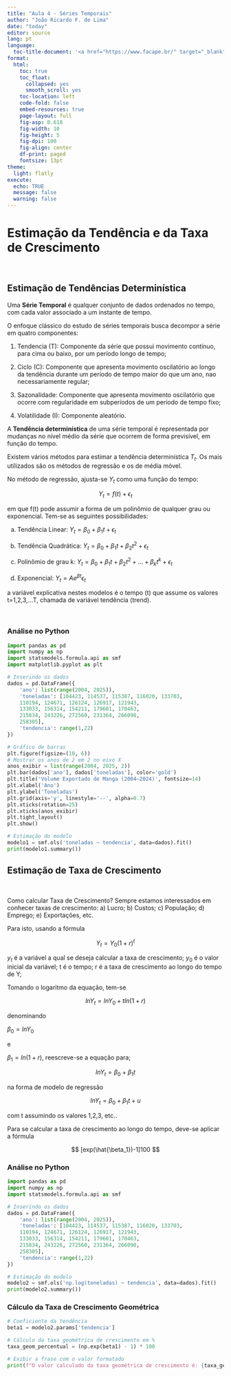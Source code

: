 ```yaml
---
title: "Aula 4 - Séries Temporais"
author: "João Ricardo F. de Lima"
date: "today"
editor: source
lang: pt
language: 
  toc-title-document: '<a href="https://www.facape.br/" target="_blank"><img src="https://github.com/econfacape/macroeconometria/blob/main/logofacape.jpg?raw=true" alt="Logotipo Facape" width="150"></a>'
format: 
  html:
    toc: true
    toc_float:
      collapsed: yes
      smooth_scroll: yes
    toc-location: left
    code-fold: false
    embed-resources: true
    page-layout: full
    fig-asp: 0.618
    fig-width: 10
    fig-height: 5
    fig-dpi: 100
    fig-align: center
    df-print: paged
    fontsize: 13pt
theme:
  light: flatly
execute:
  echo: TRUE
  message: false
  warning: false
---
```


# Estimação da Tendência e da Taxa de Crescimento

<br>

## Estimação de Tendências Determinística


Uma **Série Temporal** é qualquer conjunto de dados ordenados no tempo, com cada valor associado a um instante de tempo.

O enfoque clássico do estudo de séries temporais busca decompor a série em quatro componentes:  
  
1) Tendencia (T): Componente da série que possui movimento contínuo, para cima ou baixo, por um período longo de tempo;  

2) Ciclo (C): Componente que apresenta movimento oscilatório ao longo da tendência durante um período de tempo maior do que um ano, nao necessariamente regular;  

3) Sazonalidade: Componente que apresenta movimento oscilatório que ocorre com regularidade em subperíodos de um período de tempo fixo;

4) Volatilidade (I): Componente aleatório.


A **Tendência determinística** de uma série temporal é representada por mudanças no nível médio da série que ocorrem de forma previsível, em função do tempo.

Existem vários métodos para estimar a tendência determinística $T_t$. Os mais utilizados são os métodos de regressão e os de média móvel.
 
No método de regressão, ajusta-se $Y_t$ como uma função do tempo:

$$
Y_t=f(t)+\epsilon_t
$$ 

em que f(t) pode assumir a forma de um polinômio de qualquer grau ou exponencial. Tem-se as seguintes possibilidades:


a) Tendência Linear: $Y_t=\beta_0+\beta_1t+\epsilon_t$ 
 
b) Tendência Quadrática: $Y_t=\beta_0+\beta_1t+\beta_2t^2+\epsilon_t$ 
 
c) Polinômio de grau k: $Y_t=\beta_0+\beta_1t+\beta_2t^2+\dots+\beta_kt^k+\epsilon_t$ 
 
d) Exponencial: $Y_t=Ae^{\beta t}\epsilon_t$ 
 
a variável explicativa nestes modelos é o tempo (t) que assume os valores t=1,2,3,...T, chamada de variável tendência (trend).

<br>

### Análise no Python

```python
import pandas as pd
import numpy as np
import statsmodels.formula.api as smf
import matplotlib.pyplot as plt

# Inserindo os dados
dados = pd.DataFrame({
    'ano': list(range(2004, 2025)),
    'toneladas': [104423, 114537, 115387, 116020, 133703,
    110194, 124671, 126124, 126917, 121943,
    133033, 156314, 154211, 179601, 170463,
    215834, 243226, 272560, 231364, 266098,
    258305],
    'tendencia': range(1,22)
})

# Gráfico de barras
plt.figure(figsize=(10, 6))
# Mostrar os anos de 2 em 2 no eixo X
anos_exibir = list(range(2004, 2025, 2))
plt.bar(dados['ano'], dados['toneladas'], color='gold')
plt.title('Volume Exportado de Manga (2004–2024)', fontsize=14)
plt.xlabel('Ano')
plt.ylabel('Toneladas')
plt.grid(axis='y', linestyle='--', alpha=0.7)
plt.xticks(rotation=25)
plt.xticks(anos_exibir)
plt.tight_layout()
plt.show()
```

```python
# Estimação do modelo
modelo1 = smf.ols('toneladas ~ tendencia', data=dados).fit()
print(modelo1.summary())
```


## Estimação de Taxa de Crescimento

<br>

Como calcular Taxa de Crescimento? Sempre estamos interessados em conhecer taxas de crescimento: a) Lucro; b) Custos; c) População; d) Emprego; e) Exportações, etc.

Para isto, usando a fórmula

$$ 
Y_t=Y_0{(1+r)^t}
$$

$y_t$ é a variável a qual se deseja calcular a taxa de crescimento; $y_0$ é o valor inicial da variável; t é o tempo; r é a taxa de crescimento ao longo do tempo de Y; 

Tomando o logaritmo da equação, tem-se 
		
$$
ln Y_t=ln Y_0 +tln(1+r)
$$

denominando

$\beta_0 = ln Y_0$   

e 

$\beta_1 = ln (1+r)$, reescreve-se a equação para;  

$$
ln Y_t=\beta_0 +\beta_1t
$$

na forma de modelo de regressão

$$
ln Y_t=\beta_0 +\beta_1t +u
$$

com t assumindo os valores 1,2,3, etc..

Para se calcular a taxa de crescimento ao longo do tempo, deve-se aplicar a fórmula 

$$
[exp(\hat{\beta_1})-1]100
$$

### Análise no Python

```python
import pandas as pd
import numpy as np
import statsmodels.formula.api as smf

# Inserindo os dados
dados = pd.DataFrame({
    'ano': list(range(2004, 2025)),
    'toneladas': [104423, 114537, 115387, 116020, 133703,
    110194, 124671, 126124, 126917, 121943,
    133033, 156314, 154211, 179601, 170463,
    215834, 243226, 272560, 231364, 266098,
    258305],
    'tendencia': range(1,22)
})

# Estimação do modelo
modelo2 = smf.ols('np.log(toneladas) ~ tendencia', data=dados).fit()
print(modelo2.summary())
```

### Cálculo da Taxa de Crescimento Geométrica

```python
# Coeficiente da tendência
beta1 = modelo2.params['tendencia']

# Cálculo da taxa geométrica de crescimento em %
taxa_geom_percentual = (np.exp(beta1) - 1) * 100

# Exibir a frase com o valor formatado
print(f"O valor calculado da taxa geométrica de crescimento é: {taxa_geom_percentual:.2f}% ao ano.")
```
